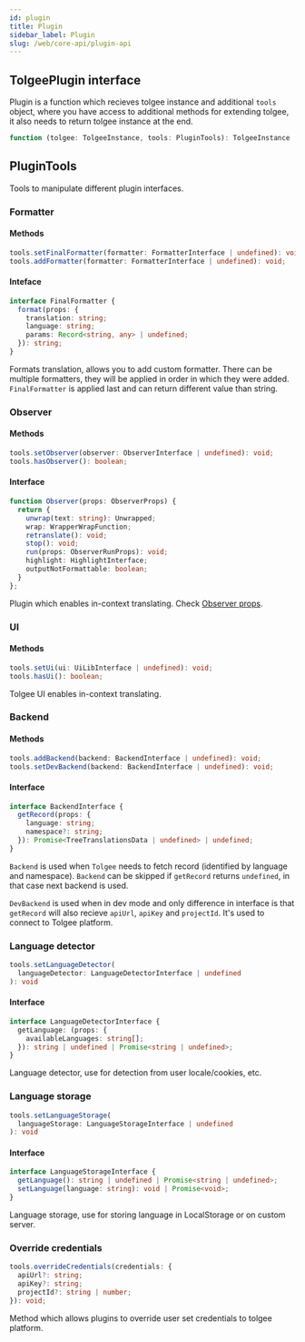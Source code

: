 ```yaml
---
id: plugin
title: Plugin
sidebar_label: Plugin
slug: /web/core-api/plugin-api
---
```


## TolgeePlugin interface

Plugin is a function which recieves tolgee instance and additional `tools` object, where you have access
to additional methods for extending tolgee, it also needs to return tolgee instance at the end.

```ts
function (tolgee: TolgeeInstance, tools: PluginTools): TolgeeInstance
```

## PluginTools

Tools to manipulate different plugin interfaces.

### Formatter

#### Methods

```ts
tools.setFinalFormatter(formatter: FormatterInterface | undefined): void;
tools.addFormatter(formatter: FormatterInterface | undefined): void;
```

#### Inteface

```ts
interface FinalFormatter {
  format(props: {
    translation: string;
    language: string;
    params: Record<string, any> | undefined;
  }): string;
}
```

Formats translation, allows you to add custom formatter.
There can be multiple formatters, they will be applied in order in which they were added.
`FinalFormatter` is applied last and can return different value than string.

### Observer

#### Methods

```ts
tools.setObserver(observer: ObserverInterface | undefined): void;
tools.hasObserver(): boolean;
```

#### Interface

```ts
function Observer(props: ObserverProps) {
  return {
    unwrap(text: string): Unwrapped;
    wrap: WrapperWrapFunction;
    retranslate(): void;
    stop(): void;
    run(props: ObserverRunProps): void;
    highlight: HighlightInterface;
    outputNotFormattable: boolean;
  }
};
```

Plugin which enables in-context translating. Check [Observer props](./observer-options).

### UI

#### Methods

```ts
tools.setUi(ui: UiLibInterface | undefined): void;
tools.hasUi(): boolean;
```

Tolgee UI enables in-context translating.

### Backend

#### Methods

```ts
tools.addBackend(backend: BackendInterface | undefined): void;
tools.setDevBackend(backend: BackendInterface | undefined): void;
```

#### Interface

```ts
interface BackendInterface {
  getRecord(props: {
    language: string;
    namespace?: string;
  }): Promise<TreeTranslationsData | undefined> | undefined;
}
```

`Backend` is used when `Tolgee` needs to fetch record (identified by language and namespace).
`Backend` can be skipped if `getRecord` returns `undefined`, in that case next backend is used.

`DevBackend` is used when in dev mode and only difference in interface is that `getRecord` will also
recieve `apiUrl`, `apiKey` and `projectId`. It's used to connect to Tolgee platform.

### Language detector

```ts
tools.setLanguageDetector(
  languageDetector: LanguageDetectorInterface | undefined
): void
```

#### Interface

```ts
interface LanguageDetectorInterface {
  getLanguage: (props: {
    availableLanguages: string[];
  }): string | undefined | Promise<string | undefined>;
}
```

Language detector, use for detection from user locale/cookies, etc.

### Language storage

```ts
tools.setLanguageStorage(
  languageStorage: LanguageStorageInterface | undefined
): void
```

#### Interface

```ts
interface LanguageStorageInterface {
  getLanguage(): string | undefined | Promise<string | undefined>;
  setLanguage(language: string): void | Promise<void>;
}
```

Language storage, use for storing language in LocalStorage or on custom server.

### Override credentials

```ts
tools.overrideCredentials(credentials: {
  apiUrl?: string;
  apiKey?: string;
  projectId?: string | number;
}): void;
```

Method which allows plugins to override user set credentials to tolgee platform.
